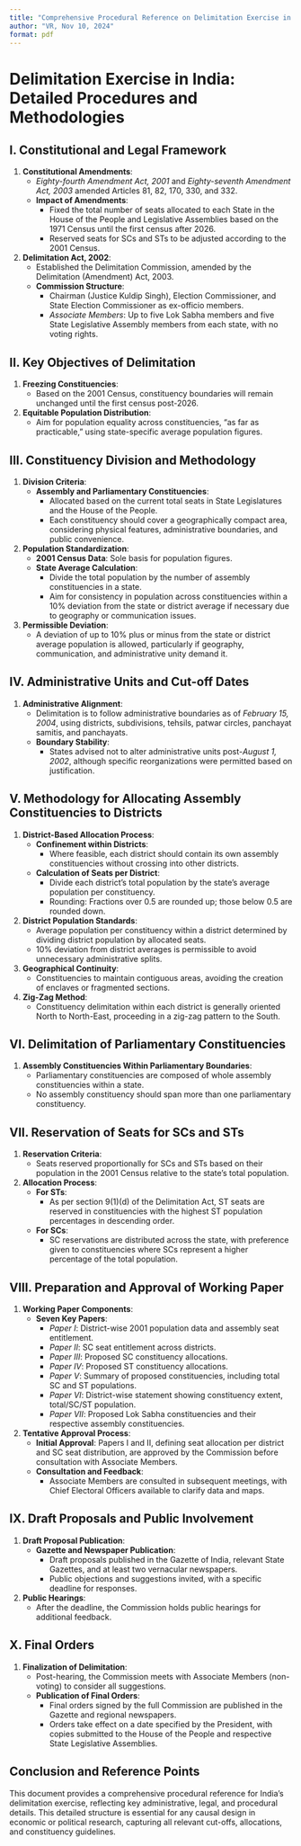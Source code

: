 ```yaml
---
title: "Comprehensive Procedural Reference on Delimitation Exercise in India"
author: "VR, Nov 10, 2024"
format: pdf
---
```


# Delimitation Exercise in India: Detailed Procedures and Methodologies

## I. Constitutional and Legal Framework

1. **Constitutional Amendments**:
   - *Eighty-fourth Amendment Act, 2001* and *Eighty-seventh Amendment Act, 2003* amended Articles 81, 82, 170, 330, and 332.
   - **Impact of Amendments**:
     - Fixed the total number of seats allocated to each State in the House of the People and Legislative Assemblies based on the 1971 Census until the first census after 2026.
     - Reserved seats for SCs and STs to be adjusted according to the 2001 Census.

2. **Delimitation Act, 2002**:
   - Established the Delimitation Commission, amended by the Delimitation (Amendment) Act, 2003.
   - **Commission Structure**:
     - Chairman (Justice Kuldip Singh), Election Commissioner, and State Election Commissioner as ex-officio members.
     - *Associate Members*: Up to five Lok Sabha members and five State Legislative Assembly members from each state, with no voting rights.

## II. Key Objectives of Delimitation
1. **Freezing Constituencies**:
   - Based on the 2001 Census, constituency boundaries will remain unchanged until the first census post-2026.
2. **Equitable Population Distribution**:
   - Aim for population equality across constituencies, “as far as practicable,” using state-specific average population figures.

## III. Constituency Division and Methodology

1. **Division Criteria**:
   - **Assembly and Parliamentary Constituencies**:
     - Allocated based on the current total seats in State Legislatures and the House of the People.
     - Each constituency should cover a geographically compact area, considering physical features, administrative boundaries, and public convenience.

2. **Population Standardization**:
   - **2001 Census Data**: Sole basis for population figures.
   - **State Average Calculation**:
     - Divide the total population by the number of assembly constituencies in a state.
     - Aim for consistency in population across constituencies within a 10% deviation from the state or district average if necessary due to geography or communication issues.

3. **Permissible Deviation**:
   - A deviation of up to 10% plus or minus from the state or district average population is allowed, particularly if geography, communication, and administrative unity demand it.

## IV. Administrative Units and Cut-off Dates
1. **Administrative Alignment**:
   - Delimitation is to follow administrative boundaries as of *February 15, 2004*, using districts, subdivisions, tehsils, patwar circles, panchayat samitis, and panchayats.
   - **Boundary Stability**:
     - States advised not to alter administrative units post-*August 1, 2002*, although specific reorganizations were permitted based on justification.

## V. Methodology for Allocating Assembly Constituencies to Districts
1. **District-Based Allocation Process**:
   - **Confinement within Districts**:
     - Where feasible, each district should contain its own assembly constituencies without crossing into other districts.
   - **Calculation of Seats per District**:
     - Divide each district’s total population by the state’s average population per constituency.
     - Rounding: Fractions over 0.5 are rounded up; those below 0.5 are rounded down.

2. **District Population Standards**:
   - Average population per constituency within a district determined by dividing district population by allocated seats.
   - 10% deviation from district averages is permissible to avoid unnecessary administrative splits.

3. **Geographical Continuity**:
   - Constituencies to maintain contiguous areas, avoiding the creation of enclaves or fragmented sections.

4. **Zig-Zag Method**:
   - Constituency delimitation within each district is generally oriented North to North-East, proceeding in a zig-zag pattern to the South.

## VI. Delimitation of Parliamentary Constituencies
1. **Assembly Constituencies Within Parliamentary Boundaries**:
   - Parliamentary constituencies are composed of whole assembly constituencies within a state.
   - No assembly constituency should span more than one parliamentary constituency.

## VII. Reservation of Seats for SCs and STs
1. **Reservation Criteria**:
   - Seats reserved proportionally for SCs and STs based on their population in the 2001 Census relative to the state’s total population.

2. **Allocation Process**:
   - **For STs**:
     - As per section 9(1)(d) of the Delimitation Act, ST seats are reserved in constituencies with the highest ST population percentages in descending order.
   - **For SCs**:
     - SC reservations are distributed across the state, with preference given to constituencies where SCs represent a higher percentage of the total population.

## VIII. Preparation and Approval of Working Paper
1. **Working Paper Components**:
   - **Seven Key Papers**:
     - *Paper I*: District-wise 2001 population data and assembly seat entitlement.
     - *Paper II*: SC seat entitlement across districts.
     - *Paper III*: Proposed SC constituency allocations.
     - *Paper IV*: Proposed ST constituency allocations.
     - *Paper V*: Summary of proposed constituencies, including total SC and ST populations.
     - *Paper VI*: District-wise statement showing constituency extent, total/SC/ST population.
     - *Paper VII*: Proposed Lok Sabha constituencies and their respective assembly constituencies.

2. **Tentative Approval Process**:
   - **Initial Approval**: Papers I and II, defining seat allocation per district and SC seat distribution, are approved by the Commission before consultation with Associate Members.
   - **Consultation and Feedback**:
     - Associate Members are consulted in subsequent meetings, with Chief Electoral Officers available to clarify data and maps.

## IX. Draft Proposals and Public Involvement
1. **Draft Proposal Publication**:
   - **Gazette and Newspaper Publication**:
     - Draft proposals published in the Gazette of India, relevant State Gazettes, and at least two vernacular newspapers.
     - Public objections and suggestions invited, with a specific deadline for responses.

2. **Public Hearings**:
   - After the deadline, the Commission holds public hearings for additional feedback.

## X. Final Orders
1. **Finalization of Delimitation**:
   - Post-hearing, the Commission meets with Associate Members (non-voting) to consider all suggestions.
   - **Publication of Final Orders**:
     - Final orders signed by the full Commission are published in the Gazette and regional newspapers.
     - Orders take effect on a date specified by the President, with copies submitted to the House of the People and respective State Legislative Assemblies.

## Conclusion and Reference Points
This document provides a comprehensive procedural reference for India’s delimitation exercise, reflecting key administrative, legal, and procedural details. This detailed structure is essential for any causal design in economic or political research, capturing all relevant cut-offs, allocations, and constituency guidelines.
